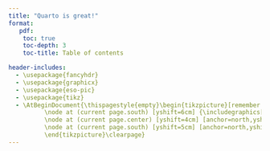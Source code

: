 ```yaml
---
title: "Quarto is great!"
format:
   pdf:
    toc: true
    toc-depth: 3
    toc-title: Table of contents

header-includes:
  - \usepackage{fancyhdr}
  - \usepackage{graphicx}
  - \usepackage{eso-pic}
  - \usepackage{tikz}
  - \AtBeginDocument{\thispagestyle{empty}\begin{tikzpicture}[remember picture,overlay]
          \node at (current page.south) [yshift=6cm] {\includegraphics[width=0.25\paperwidth,height=0.25\paperheight,keepaspectratio]{tux.png}};
          \node at (current page.center) [yshift=4cm] [anchor=north,yshift=-2cm] {\Huge\textbf{Quarto PDF document - Template}};
          \node at (current page.south) [yshift=5cm] [anchor=north,yshift=-2cm] {\normalsize\textbf{February 2024}};
          \end{tikzpicture}\clearpage}
---
```


```{=tex}
\newcommand{\setbackgrounds}{
  % Background image for the "north west" corner
  \AddToShipoutPictureBG{
    \AtPageUpperLeft{%
      \hspace{-0.35cm}%
      \raisebox{-6.89cm}{%
        \includegraphics[width=5.5cm]{tux.png}%
      }%
    }%
  }
  % Background image for the "south west" corner
  \AddToShipoutPictureBG{
    \AtPageCenter{%
      \hspace{7.3cm}%
      \raisebox{-13cm}{%
        \includegraphics[width=2.5cm]{tux.png}%
      }%
    }%
  }
}
```

\setbackgrounds

```{=tex}
\pagestyle{fancy}
\fancyhf{}
\renewcommand{\headrulewidth}{0pt} % Remove header rule
\cfoot{\thepage}
```
